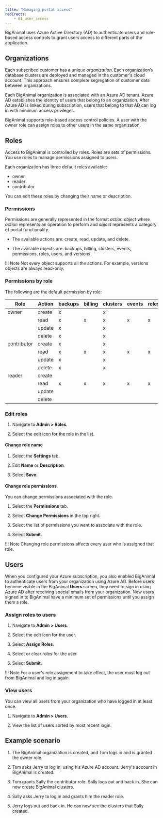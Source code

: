 ```yaml
---
title: "Managing portal access"
redirects:
    - 01_user_access
---
```


BigAnimal uses Azure Active Directory (AD) to authenticate users and role-based access controls to grant users access to different parts of the application.

## Organizations

Each subscribed customer has a unique *organization*. Each organization’s database clusters are deployed and managed in the customer's cloud account. This approach ensures complete segregation of customer data between organizations.

Each BigAnimal organization is associated with an Azure AD tenant. Azure AD establishes the identity of users that belong to an organization. After Azure AD is linked during subscription, users that belong to that AD can log in with minimum access privileges.

BigAnimal supports role-based access control policies. A user with the owner role can assign roles to other users in the same organization.

## Roles
Access to BigAnimal is controlled by roles. Roles are sets of permissions. You use roles to manage permissions assigned to users.

Each organization has three default roles available:
  * owner
  * reader
  * contributor

You can edit these roles by changing their name or description.

### Permissions

Permissions are generally represented in the format *action*:*object* where *action* represents an operation to perform and *object* represents a category of portal functionality.

* The available actions are: create, read, update, and delete.

* The available objects are: backups, billing, clusters, events, permissions, roles, users, and versions.

!!! Note
    Not every object supports all the actions. For example, versions objects are always read-only.

### Permissions by role

The following are the default permission by role:

| Role        | Action |backups | billing | clusters  | events | roles | permissions |  users | versions |
|-------------|--------|--------|---------|-----------|--------|-------|-------------|--------|----------|
| owner       | create |   x    |         |     x     |        |       |             |        |          |
|             | read   |   x    |    x    |     x     |   x    |    x  |       x     |    x   |    x     |
|             | update |   x    |         |     x     |        |       |             |    x   |          |
|             | delete |   x    |         |     x     |        |       |             |        |          |
| contributor | create |   x    |         |     x     |        |       |             |        |          |
|             | read   |   x    |    x    |     x     |   x    |    x  |       x     |    x   |    x     |
|             | update |   x    |         |     x     |        |       |             |        |          |
|             | delete |   x    |         |     x     |        |       |             |        |          |
| reader      | create |        |         |           |        |       |             |        |          |
|             | read   |   x    |    x    |     x     |   x    |    x  |       x     |    x   |    x     |
|             | update |        |         |           |        |       |             |        |          |
|             | delete |        |         |           |        |       |             |        |          |


### Edit roles

1. Navigate to **Admin > Roles**.

3. Select the edit icon for the role in the list.

#### Change role name

1. Select the **Settings** tab.

2. Edit **Name** or **Description**.
3. Select **Save**.

#### Change role permissions

You can change permissions associated with the role.

1. Select the **Permissions** tab.

2. Select **Change Permissions** in the top right.
3. Select the list of permissions you want to associate with the role.
4. Select **Submit**.

!!! Note
    Changing role permissions affects every user who is assigned that role.

## Users

When you configured your Azure subscription, you also enabled BigAnimal to authenticate users from your organization using Azure AD. Before users become visible in the BigAnimal **Users** screen, they need to sign in using Azure AD after receiving special emails from your organization. New users signed in to BigAnimal have a minimum set of permissions until you assign them a role.

### Assign roles to users

1. Navigate to **Admin > Users**.

2. Select the edit icon for the user.
3. Select **Assign Roles**.
4. Select or clear roles for the user.
5. Select **Submit**.

!!! Note
    For a user's role assignment to take effect, the user must log out from BigAnimal and log in again.

### View users

You can view all users from your organization who have logged in at least once.

1. Navigate to **Admin > Users**.

2. View the list of users sorted by most recent login.

## Example scenario

1. The BigAnimal organization is created, and Tom logs in and is granted the owner role.

2. Tom asks Jerry to log in, using his Azure AD account. Jerry's account in BigAnimal is created.
3. Tom grants Sally the contributor role. Sally logs out and back in. She can now create BigAnimal clusters.
4. Sally asks Jerry to log in and grants him the reader role.
5. Jerry logs out and back in. He can now see the clusters that Sally created.

